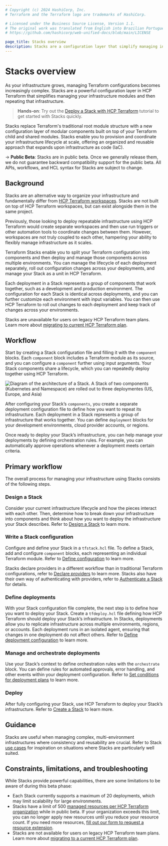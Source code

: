 ```yaml
---
# Copyright (c) 2024 HashiCorp, Inc.
# Terraform and the Terraform logo are trademarks of HashiCorp.

# Licensed under the Business Source License, Version 1.1.
# The original work was translated from English into Brazilian Portuguese.
# https://github.com/hashicorp/web-unified-docs/blob/main/LICENSE

page_title: Stacks overview
description: Stacks are a configuration layer that simplify managing infrastructure modules. Learn how Stacks help you provision and coordinate your infrastructure lifecycle at scale.
---
```


# Stacks overview

As your infrastructure grows, managing Terraform configurations becomes increasingly complex. Stacks are a powerful configuration layer in HCP Terraform that simplifies managing your infrastructure modules and then repeating that infrastructure.

> **Hands-on**: Try out the [Deploy a Stack with HCP Terraform](/terraform/tutorials/cloud/stacks-deploy) tutorial to get started with Stacks quickly.

Stacks replace Terraform's traditional root module structure with a new configuration layer of modular components built on top of your Terraform child and shared modules. Stacks enable you to provision and coordinate your infrastructure lifecycle at scale, offering an organized and reusable approach that expands upon infrastructure as code (IaC).

-> **Public Beta**: Stacks are in public beta. Once we generally release them, we do not guarantee backward compatibility support for the public beta. All APIs, workflows, and HCL syntax for Stacks are subject to change.

## Background

Stacks are an alternative way to organize your infrastructure and fundamentally differ from [HCP Terraform workspaces](/terraform/cloud-docs/workspaces). Stacks are not built on top of HCP Terraform workspaces, but can exist alongside them in the same project.

Previously, those looking to deploy repeatable infrastructure using HCP Terraform would create separate workspaces and then use run triggers or other automation tools to coordinate changes between them. However, workspaces are not truly coupled to each other, hampering your ability to flexibly manage infrastructure as it scales.

Terraform Stacks enable you to split your Terraform configuration into components and then deploy and manage those components across multiple environments. You can manage the lifecycle of each deployment separately, roll out configuration changes across your deployments, and manage your Stack as a unit in HCP Terraform.

Each deployment in a Stack represents a group of components that work together, such as a development and production environment. The configuration for each Stack is identical across deployments, and you can further customize each environment with input variables. You can then use HCP Terraform to roll out changes to each deployment and keep track of changes across your environments.

Stacks are unavailable for users on legacy HCP Terraform team plans. Learn more about [migrating to current HCP Terraform plan](/terraform/cloud-docs/overview/migrate-teams-standard).

## Workflow

Start by creating a Stack configuration file and filling it with the `component` blocks. Each `component` block includes a Terraform module as its source, and you can configure a `component` further using input arguments. Your Stack components share a lifecycle, which you can repeatedly deploy together using HCP Terraform.

![Diagram of the architecture of a Stack. A Stack of two components (Kubernetes and Namespace) are rolled out to three deploymentes (US, Europe, and Asia) ](/img/docs/stacks-example.png)

After configuring your Stack’s `components`, you create a separate deployment configuration file to define how you want to repeat its infrastructure. Each deployment in a Stack represents a group of infrastructure that works together. You can define `deployment` blocks for your development environments, cloud provider accounts, or regions.

Once ready to deploy your Stack’s infrastructure, you can help manage your deployments by defining orchestration rules. For example, you can automatically approve operations whenever a deployment meets certain criteria.

## Primary workflow

The overall process for managing your infrastructure using Stacks consists of the following steps.

### Design a Stack

Consider your current infrastructure lifecycle and how the pieces interact with each other. Then, determine how to break down your infrastructure into components and think about how you want to deploy the infrastructure your Stack describes. Refer to [Design a Stack](/terraform/language/stacks/design) to learn more.

### Write a Stack configuration

Configure and define your Stack in a `tfstack.hcl` file. To define a Stack, add and configure `component` blocks, each representing an individual Terraform module. Refer to [Define configuration](/terraform/language/stacks/create/config) to learn more.

Stacks declare providers in a different workflow than in traditional Terraform configurations, refer to [Declare providers](/terraform/language/stacks/create/declare-providers) to learn more. Stacks also have their own way of authenticating with providers, refer to [Authenticate a Stack](/terraform/language/stacks/deploy/authenticate) for details.

### Define deployments

With your Stack configuration file complete, the next step is to define how you want to deploy your Stack. Create a `tfdeploy.hcl` file defining how HCP Terraform should deploy your Stack’s infrastructure. In Stacks, deployments allow you to replicate infrastructure across multiple environments, regions, or accounts. Each deployment runs in an isolated agent, ensuring that changes in one deployment do not affect others. Refer to [Define deployment configuration](/terraform/language/stacks/deploy/config) to learn more.

### Manage and orchestrate deployments

Use your Stack’s context to define orchestration rules with the `orchestrate` block. You can define rules for automated approvals, error handling, and other events within your deployment configuration. Refer to [Set conditions for deployment plans](/terraform/language/stacks/deploy/conditions) to learn more.

### Deploy

After fully configuring your Stack, use HCP Terraform to deploy your Stack’s infrastructure. Refer to [Create a Stack](/terraform/cloud-docs/stacks/create) to learn more.

## Guidance

Stacks are useful when managing complex, multi-environment infrastructures where consistency and reusability are crucial. Refer to Stack [use cases](/terraform/language/stacks/use-cases) for inspiration on situations where Stacks are particularly well suited.

## Constraints, limitations, and troubleshooting

While Stacks provide powerful capabilities, there are some limitations to be aware of during this beta phase:

* Each Stack currently supports a maximum of 20 deployments, which may limit scalability for large environments.
* Stacks have a limit of 500 [managed resources per HCP Terraform organization](/terraform/cloud-docs/overview/estimate-hcp-terraform-cost#what-is-a-managed-resource) while in public beta. If your organization exceeds this limit, you can no longer apply new resources until you reduce your resource count. If you need more resources, [fill out our form to request a resource extension](https://forms.gle/uGhn5CL1krf5T93m9).
* Stacks are not available for users on legacy HCP Terraform team plans. Learn more about [migrating to a current HCP Terraform plan](/terraform/cloud-docs/overview/migrate-teams-standard).
